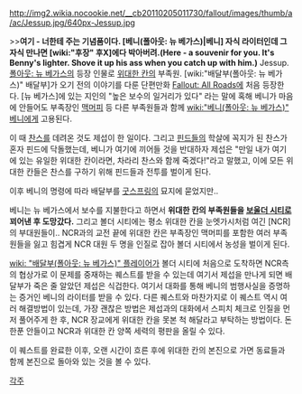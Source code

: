 http://img2.wikia.nocookie.net/__cb20110205011730/fallout/images/thumb/a/ac/Jessup.jpg/640px-Jessup.jpg

>>'''여기 - 너한테 주는 기념품이다. [베니(폴아웃: 뉴 베가스)|베니] 자식 라이터인데 그자식 만나면 [wiki:"후장" 후X]에다 박아버려.(Here - a souvenir for you. It's Benny's lighter. Shove it up his ass when you catch up with him.)'''
Jessup. [[폴아웃: 뉴 베가스]]의 등장 인물로 [[위대한 칸]]의 부족원. [wiki:"배달부(폴아웃: 뉴 베가스)" 배달부]가 오기 전의 이야기를 다룬 단편만화 [[Fallout: All Roads]]에 처음 등장한다. [뉴 베가스]에 있는 지인의 "높은 보수의 일거리가 있다" 라는 말에 혹해 베니가 마음에 안들어도 부족장인 [[맥머피]] 등 다른 부족원들과 함께 [[wiki:"베니(폴아웃: 뉴 베가스)" 베니]]에게 고용된다. 

이 때 [[찬스]]를 데려온 것도 제섭이 한 일이다. 그리고 [[핀드]]들의 학살에 꼭지가 된 찬스가 혼자 핀드에 닥돌했는데, 베니가 여기에 끼어들 것을 반대하자 제섭은 "만일 내가 여기에 있는 유일한 위대한 칸이라면, 차라리 찬스와 함께 죽겠다!"라고 말했고, 이에 모든 위대한 칸들은 찬스를 구하기 위해 핀드들과 전투를 벌이게 된다.   

이후 베니의 명령에 따라 배달부를 [[굿스프링]]의 묘지에 묻었지만..

베니는 뉴 베가스에서 보수를 지불한다고 하면서 '''위대한 칸의 부족원들을 [[보울더 시티]]로 꾀어낸 후 도망갔다.''' 그리고 볼더 시티에는 평소 위대한 칸을 눈엣가시처럼 여긴 [NCR]의 부대원들이.. NCR과의 교전 끝에 위대한 칸은 부족장인 맥머피를 포함한 여러 부족원들을 잃고 힘겹게 NCR 대원 두 명을 인질로 잡아 볼더 시티에서 농성을 벌이게 된다.

[[wiki: "배달부(폴아웃: 뉴 베가스)" 플레이어]]가 볼더 시티에 처음으로 도착하면 NCR측의 협상가로 이 문제를 중재하는 퀘스트를 받을 수 있는데 여기서 제섭을 만나게 되면 배달부가 죽은 줄 알았던 제섭은 식겁한다. 여기서 대화를 통해 베니의 범행사실을 증명하는 증거인 베니의 라이터를 받을 수 있다. 다른 퀘스트와 마찬가지로 이 퀘스트 역시 여러 해결방법이 있는데, 가장 괜찮은 방법은 제섭과의 대화에서 스피치 체크로 인질을 먼저 풀어주게 한 후, NCR 장교에게 위대한 칸을 못본 척 해달라고 부탁하는 방법이다. 돈 한푼 안들이고 NCR과 위대한 칸 양쪽 세력의 평판을 올릴 수 있다.

이 퀘스트를 완료한 이후, 오랜 시간이 흐른 후에 위대한 칸의 본진으로 가면 동료들과 함께 본진으로 돌아와 있는 것을 볼 수 있다.

[[각주]]
